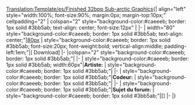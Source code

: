 <noinclude>[[Translation:Template/es/Finished 32bpp Sub-arctic Graphics]]</noinclude><noinclude></noinclude>{| align="left" style="width:100%; font-size:90%; margin:0px; margin-top:10px;" cellpadding="2"
| colspan="2" style="background-color:#caeeeb; border: 1px solid #3bb5ab; text-align: center; font-size:12px" |<strong>{{{titre}}}</strong>
|-
| width="80" style="background-color:#caeeeb; border: 1px solid #3bb5ab; text-align: center;"|[[{{{image}}}|80px]]
| style="background-color:#caeeeb; border: 1px solid #3bb5ab; font-size:20px; font-weight:bold; vertical-align:middle; padding-left:1em;"|[{{{fichier}}} Download]
|-
|colspan="2" style="background-color:#caeeeb; border: 1px solid #3bb5ab;"|{{{notes}}}
|-
| style="background-color:#caeeeb; border: 1px solid #3bb5ab; width:60px"|<strong>Artiste:</strong>
| style="background-color:#caeeeb; border: 1px solid #3bb5ab;"|{{{artiste}}}
|-
| style="background-color:#caeeeb; border: 1px solid #3bb5ab;"|<strong>Codeur:</strong>
| style="background-color:#caeeeb; border: 1px solid #3bb5ab;"|{{{codeur}}}
|-
| style="background-color:#caeeeb; border: 1px solid #3bb5ab;"|<strong>Sujet du forum:</strong>
| style="background-color:#caeeeb; border: 1px solid #3bb5ab;"|[{{{forum}}}]
|-
|}